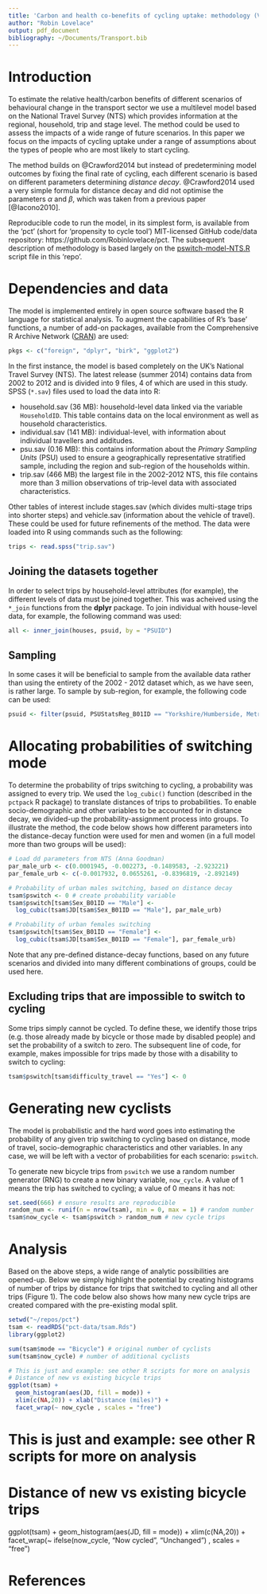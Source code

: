 ```yaml
---
title: 'Carbon and health co-benefits of cycling uptake: methodology (V.1)'
author: "Robin Lovelace"
output: pdf_document
bibliography: ~/Documents/Transport.bib
---
```


# Introduction

To estimate the relative health/carbon benefits of different scenarios of
behavioural change in the transport sector we use a multilevel model
based on the National Travel Survey (NTS) which provides information at
the regional, household, trip and stage level. The method could be used to
assess the impacts of a wide range of future scenarios. In this paper
we focus on the impacts of cycling uptake under a range of assumptions
about the types of people who are most likely to start cycling.

The method builds on @Crawford2014 but instead of predetermining model outcomes
by fixing the final rate of cycling, each different scenario is based on
different parameters determining *distance decay*. @Crawford2014 used a very
simple formula for distance decay and did not optimise the parameters
$\alpha$ and $\beta$, which was taken from a previous paper [@Iacono2010].

Reproducible code to run the model, in its simplest form, is available
from the 'pct' (short for 'propensity to cycle tool') MIT-licensed GitHub
code/data repository: https://github.com/Robinlovelace/pct. The subsequent
description of methodology is based largely on the
[pswitch-model-NTS.R](https://github.com/Robinlovelace/pct/blob/master/microsimulation/pswitch-model-NTS.R)  script file in this 'repo'.

# Dependencies and data

The model is implemented entirely in open source software based the R language
for statistical analysis. To augment the capabilities of R's 'base' functions,
a number of add-on packages, available from the Comprehensive R Archive Network
([CRAN](http://cran.r-project.org/)) are used:

```r
pkgs <- c("foreign", "dplyr", "birk", "ggplot2")
```

In the first instance, the model is based completely on the UK's National Travel
Survey (NTS). The latest release (summer 2014) contains data from 2002 to 2012
and is divided into 9 files, 4 of which are used in this study. SPSS
(`*.sav`) files used to load the data into R:

- household.sav (36 MB): household-level data linked via the variable `HouseholdID`.
This table contains data on the local environment as well as household characteristics.
- individual.sav (141 MB): individual-level, with information about individual travellers
and additudes.
- psu.sav (0.16 MB): this contains information about the *Primary Sampling Units* (PSU)
used to ensure a geographically representative stratified sample, including the region
and sub-region of the households within.
- trip.sav (466 MB) the largest file in the 2002-2012 NTS, this file contains
more than 3 million observations of trip-level data with associated
characteristics.

Other tables of interest include stages.sav (which divides multi-stage trips
into shorter steps) and vehicle.sav (information about the vehicle of travel).
These could be used for future refinements of the method. The data were
loaded into R using commands such as the following:

```r
trips <- read.spss("trip.sav")
```

## Joining the datasets together

In order to select trips by household-level attributes (for example),
the different levels of data must be joined together. This was acheived
using the `*_join` functions from the **dplyr** package. To join individual
with house-level data, for example, the following command was used:

```r
all <- inner_join(houses, psuid, by = "PSUID")
```

## Sampling

In some cases it will be beneficial to sample from the available data
rather than using the entirety of the 2002 - 2012 dataset which,
as we have seen, is rather large. To sample by sub-region, for example,
the following code can be used:

```r
psuid <- filter(psuid, PSUStatsReg_B01ID == "Yorkshire/Humberside, Metropolitan")
```

# Allocating probabilities of switching mode

To determine the probability of trips switching to cycling,
a probability was assigned to every trip. We used the `log_cubic()`
function (described in the `pctpack` R package) to translate
distances of trips to probabilities. To enable socio-demographic
and other variables to be accounted for in distance decay,
we divided-up the probability-assignment process into groups.
To illustrate the method, the code below shows how different
parameters into the distance-decay function were used for men and women
(in a full model more than two groups will be used):

```r
# Load dd parameters from NTS (Anna Goodman)
par_male_urb <- c(0.0001945, -0.002273, -0.1489583, -2.923221)
par_female_urb <- c(-0.0017932, 0.0655261, -0.8396819, -2.892149)

# Probability of urban males switching, based on distance decay
tsam$pswitch <- 0 # create probability variable
tsam$pswitch[tsam$Sex_B01ID == "Male"] <-
  log_cubic(tsam$JD[tsam$Sex_B01ID == "Male"], par_male_urb)

# Probability of urban females switching
tsam$pswitch[tsam$Sex_B01ID == "Female"] <-
  log_cubic(tsam$JD[tsam$Sex_B01ID == "Female"], par_female_urb)
```

Note that any pre-defined distance-decay functions, based on any future
scenarios and divided into many different combinations of groups, could be used here.

## Excluding trips that are impossible to switch to cycling

Some trips simply cannot be cycled. To define these, we identify those
trips (e.g. those already made by bicycle or those made by disabled people)
and set the probability of a switch to zero. The subsequent line
of code, for example, makes impossible for trips made by those with a disability to
switch to cycling:

```r
tsam$pswitch[tsam$difficulty_travel == "Yes"] <- 0
```
# Generating new cyclists

The model is probabilistic and the hard word goes into estimating
the probability of any given trip switching to cycling based on
distance, mode of travel, socio-demographic characteristics and
other variables. In any case, we will be left with a vector of
probabilities for each scenario: `pswitch`.

To generate new bicycle trips from `pswitch` we use a random number
generator (RNG) to create a new binary variable, `now_cycle`.
A value of 1 means the trip has switched to cycling; a value of
0 means it has not:

```r
set.seed(666) # ensure results are reproducible
random_num <- runif(n = nrow(tsam), min = 0, max = 1) # random number
tsam$now_cycle <- tsam$pswitch > random_num # new cycle trips
```

# Analysis

Based on the above steps, a wide range of analytic possibilities are opened-up.
Below we simply highlight the potential by creating histograms of number of
trips by distance for trips that switched to cycling and all other trips
(Figure 1). The code below also shows how many new cycle trips are created
compared with the pre-existing modal split.

```r
setwd("~/repos/pct")
tsam <- readRDS("pct-data/tsam.Rds")
library(ggplot2)
```


```r
sum(tsam$mode == "Bicycle") # original number of cyclists
sum(tsam$now_cycle) # number of additional cyclists

# This is just and example: see other R scripts for more on analysis
# Distance of new vs existing bicycle trips
ggplot(tsam) +
  geom_histogram(aes(JD, fill = mode)) +
  xlim(c(NA,20)) + xlab("Distance (miles)") +
  facet_wrap(~ now_cycle , scales = "free")
```





# This is just and example: see other R scripts for more on analysis
# Distance of new vs existing bicycle trips
ggplot(tsam) +
  geom_histogram(aes(JD, fill = mode)) +
  xlim(c(NA,20)) +
  facet_wrap(~ ifelse(now_cycle, "Now cycled", "Unchanged") , scales = "free")



# References